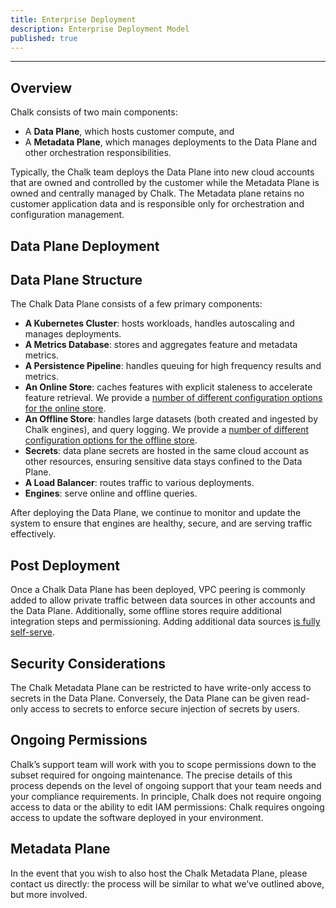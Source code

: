```yaml
---
title: Enterprise Deployment
description: Enterprise Deployment Model
published: true
---
```



---


## Overview

Chalk consists of two main components:
- A **Data Plane**, which hosts customer compute, and
- A **Metadata Plane**, which manages deployments to the Data Plane and other orchestration responsibilities.

Typically, the Chalk team deploys the Data Plane into new cloud accounts that are owned and controlled by the customer while the Metadata Plane is owned and centrally managed by Chalk. The Metadata plane retains no customer application data and is responsible only for orchestration and configuration management.

## Data Plane Deployment

<CloudProviderAuth />

## Data Plane Structure

The Chalk Data Plane consists of a few primary components:
- **A Kubernetes Cluster**: hosts workloads, handles autoscaling and manages deployments.
- **A Metrics Database**: stores and aggregates feature and metadata metrics.
- **A Persistence Pipeline**: handles queuing for high frequency results and metrics.
- **An Online Store**: caches features with explicit staleness to accelerate feature retrieval. We provide a [number of different configuration options for the online store](/docs/choosing-online-offline-stores#online-store-options).
- **An Offline Store**: handles large datasets (both created and ingested by Chalk engines), and query logging. We provide a [number of different configuration options for the offline store](/docs/choosing-online-offline-stores#offline-store-options).
- **Secrets**: data plane secrets are hosted in the same cloud account as other resources, ensuring sensitive data stays confined to the Data Plane.
- **A Load Balancer**: routes traffic to various deployments.
- **Engines**: serve online and offline queries.

After deploying the Data Plane, we continue to monitor and update the system to ensure that engines are healthy, secure, and are serving traffic effectively.

## Post Deployment

Once a Chalk Data Plane has been deployed, VPC peering is commonly added to allow private traffic between data sources in other accounts and the Data Plane. Additionally, some offline stores require additional integration steps and permissioning. Adding additional data sources [is fully self-serve](/docs/integrations).

## Security Considerations

The Chalk Metadata Plane can be restricted to have write-only access to secrets in the Data Plane. Conversely, the Data Plane can be given read-only access to secrets to enforce secure injection of secrets by users.

## Ongoing Permissions

Chalk’s support team will work with you to scope permissions down to the subset required for ongoing maintenance. The precise details of this process depends on the level of ongoing support that your team needs and your compliance requirements. In principle, Chalk does not require ongoing access to data or the ability to edit IAM permissions: Chalk requires ongoing access to update the software deployed in your environment.

## Metadata Plane

In the event that you wish to also host the Chalk Metadata Plane, please contact us directly: the process will be similar to what we’ve outlined above, but more involved.
